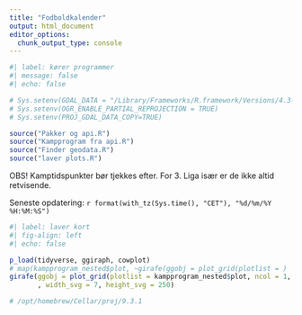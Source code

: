 ```yaml
---
title: "Fodboldkalender"
output: html_document
editor_options: 
  chunk_output_type: console
---
```




```r
#| label: kører programmer
#| message: false
#| echo: false

# Sys.setenv(GDAL_DATA = "/Library/Frameworks/R.framework/Versions/4.3-arm64/Resources/library/sf/gdal")
# Sys.setenv(OGR_ENABLE_PARTIAL_REPROJECTION = TRUE)
# Sys.setenv(PROJ_GDAL_DATA_COPY=TRUE)

source("Pakker og api.R")
source("Kampprogram fra api.R")
source("Finder geodata.R")
source("laver plots.R")

```


OBS! Kamptidspunkter bør tjekkes efter. For 3. Liga især er de ikke altid retvisende.

Seneste opdatering: `r format(with_tz(Sys.time(), "CET"), "%d/%m/%Y %H:%M:%S")`

```r
#| label: laver kort
#| fig-align: left
#| echo: false

p_load(tidyverse, ggiraph, cowplot)
# map(kampprogram_nested$plot, ~girafe(ggobj = plot_grid(plotlist = )  print(.x)))
girafe(ggobj = plot_grid(plotlist = kampprogram_nested$plot, ncol = 1, nrow = 42, scale = 1)
       , width_svg = 7, height_svg = 250)

# /opt/homebrew/Cellar/proj/9.3.1

```



